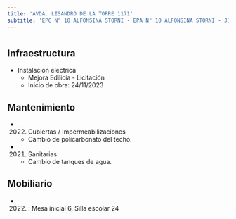 ```yaml
---
title: 'AVDA. LISANDRO DE LA TORRE 1171'
subtitle: 'EPC N° 10 ALFONSINA STORNI - EPA N° 10 ALFONSINA STORNI - JIN C (EPCJS 10/20°)'
---
```


#
## Infraestructura

* Instalacion electrica 
    + Mejora Edilicia - Licitación 
    + Inicio de obra: 24/11/2023 






## Mantenimiento

*  (2022) Cubiertas / Impermeabilizaciones 
    + Cambio de policarbonato del techo.

*  (2021) Sanitarias 
    + Cambio de tanques de agua.





## Mobiliario

*  (2022) : Mesa inicial 6, Silla escolar 24 




